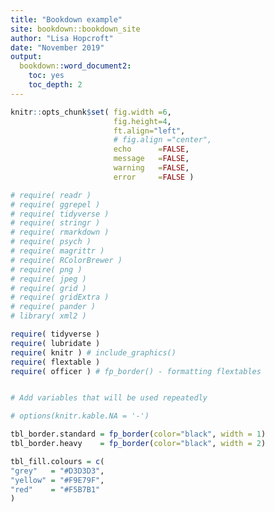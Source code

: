 ```yaml
---
title: "Bookdown example"
site: bookdown::bookdown_site
author: "Lisa Hopcroft"
date: "November 2019"
output:
  bookdown::word_document2:
    toc: yes
    toc_depth: 2
---
```


```r
knitr::opts_chunk$set( fig.width =6,
                       fig.height=4,
                       ft.align="left",
                       # fig.align ="center",
                       echo      =FALSE,
                       message   =FALSE,
                       warning   =FALSE,
                       error     =FALSE )
```

```r
# require( readr )
# require( ggrepel )
# require( tidyverse )
# require( stringr )
# require( rmarkdown )
# require( psych )
# require( magrittr )
# require( RColorBrewer )
# require( png )
# require( jpeg )
# require( grid )
# require( gridExtra )
# require( pander )
# library( xml2 )

require( tidyverse )
require( lubridate )
require( knitr ) # include_graphics()
require( flextable )
require( officer ) # fp_border() - formatting flextables


# Add variables that will be used repeatedly

```

```r
# options(knitr.kable.NA = '-')

tbl_border.standard = fp_border(color="black", width = 1)
tbl_border.heavy    = fp_border(color="black", width = 2)

tbl_fill.colours = c(
"grey"   = "#D3D3D3",
"yellow" = "#F9E79F",
"red"    = "#F5B7B1"
)

```



